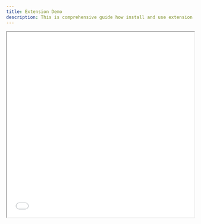 ```yaml
---
title: Extension Demo
description: This is comprehensive guide how install and use extension.
---
```



<Bleed>
    <iframe
        src="/Extension Demo.mp4"
        width="100%"
        height="500px"
        title="SWR-States"
    />
</Bleed>